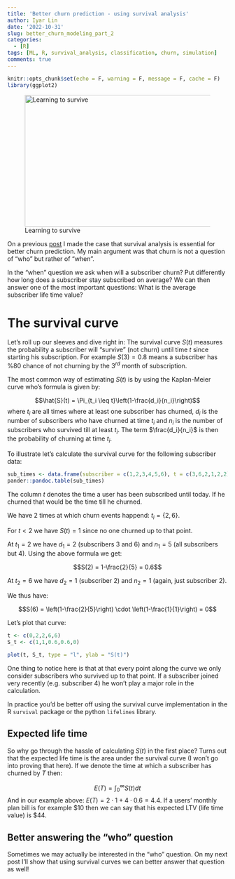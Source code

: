 ```yaml
---
title: 'Better churn prediction - using survival analysis'
author: Iyar Lin
date: '2022-10-31'
slug: better_churn_modeling_part_2
categories:
  - [R]
tags: [ML, R, survival_analysis, classification, churn, simulation]
comments: true
---
```


```r
knitr::opts_chunk$set(echo = F, warning = F, message = F, cache = F)
library(ggplot2)
```

![Learning to survive](/post/better_churn_modeling_part_2_files/survival_wilderness.png){width=450px height=300px}

On a previous [post](https://iyarlin.github.io/2022/06/08/better_churn_modeling/) 
I made the case that survival analysis is essential for better churn prediction. 
My main argument was that churn is not a question of "who" but rather of "when".

In the "when" question we ask when will a subscriber churn? Put differently how
long does a subscriber stay subscribed on average? We can then answer one of the
most important questions: What is the average subscriber life time value?

# The survival curve

Let's roll up our sleeves and dive right in: The survival curve $S(t)$ measures
the probability a subscriber will "survive" (not churn) until time $t$ since starting
his subscription. For example $S(3)=0.8$ means a subscriber has %80 chance of 
not churning by the $3^{rd}$ month of subscription. 

The most common way of estimating $S(t)$ is by using the Kaplan-Meier curve who's
formula is given by:

$$\hat{S}(t) = \Pi_{t_i \leq t}\left(1-\frac{d_i}{n_i}\right)$$
where $t_i$ are all times where at least one subscriber has churned, $d_i$ is the number 
of subscribers who have churned at time $t_i$ and $n_i$ is the number of subscribers 
who survived till at least $t_i$. The term $\frac{d_i}{n_i}$ is then the probability 
of churning at time $t_i$. 

To illustrate let's calculate the survival curve for the following subscriber data:

```r
sub_times <- data.frame(subscriber = c(1,2,3,4,5,6), t = c(3,6,2,1,2,2), churned = c(0,1,1,0,0,1))
pander::pandoc.table(sub_times)
```

The column $t$ denotes the time a user has been subscribed until today. If he churned
that would be the time till he churned.

We have 2 times at which churn events happend: $t_i = \{2,6\}$. 

For $t < 2$ we have $S(t)=1$ since no one churned up to that point.  

At $t_1=2$ we have $d_1=2$ (subscribers 3 and 6) and 
$n_1=5$ (all subscribers but 4). Using the above formula we get: 

$$S(2) = 1-\frac{2}{5} = 0.6$$

At $t_2=6$ we have $d_2=1$ (subscriber 2) and $n_2=1$ (again, just subscriber 2). 

We thus have:

$$S(6) = \left(1-\frac{2}{5}\right) \cdot \left(1-\frac{1}{1}\right) = 0$$

Let's plot that curve:

```r
t <- c(0,2,2,6,6)
S_t <- c(1,1,0.6,0.6,0)

plot(t, S_t, type = "l", ylab = "S(t)")
```

One thing to notice here is that at that every point along the curve we only consider subscribers who survived up to that point. If a subscriber joined very recently (e.g. subscriber 4) he won't play a major role in the calculation. 

In practice you'd be better off using the survival curve implementation in the R `survival` package or the python `lifelines` library.

## Expected life time

So why go through the hassle of calculating $S(t)$ in the first place? Turns
out that the expected life time is the area under the survival curve (I won't go
into proving that here). If we denote the time at which a subscriber has churned 
by $T$ then:

$$E(T) = \int_0^{\infty}S(t)dt$$
And in our example above: $E(T) = 2\cdot 1 + 4 \cdot 0.6 = 4.4$. If a users' monthly
plan bill is for example $10 then we can say that his expected LTV (life time value) is $44. 

## Better answering the "who" question

Sometimes we may actually be interested in the "who" question. 
On my next post I'll show that using survival curves we can better answer that question as well!
